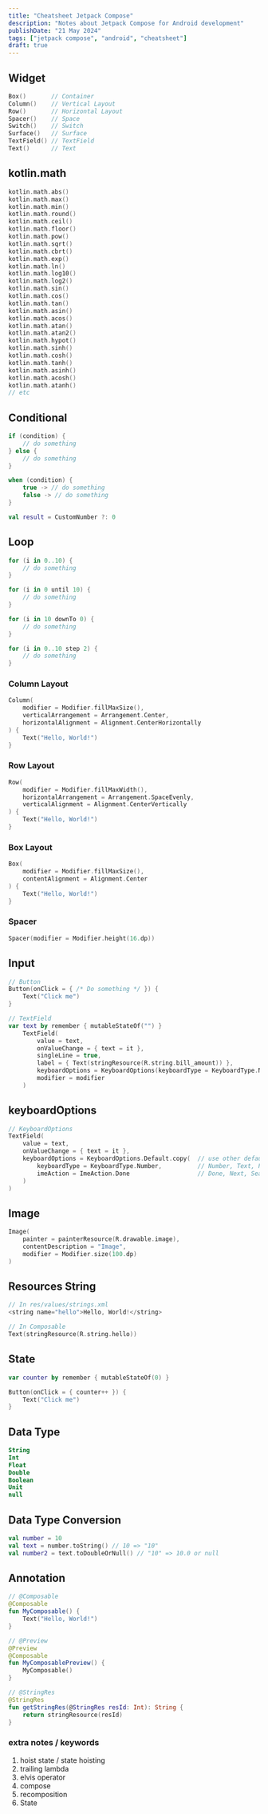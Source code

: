 ```yaml
---
title: "Cheatsheet Jetpack Compose"
description: "Notes about Jetpack Compose for Android development"
publishDate: "21 May 2024"
tags: ["jetpack compose", "android", "cheatsheet"]
draft: true
---
```


## Widget
```kotlin
Box()       // Container
Column()    // Vertical Layout
Row()       // Horizontal Layout
Spacer()    // Space
Switch()    // Switch
Surface()   // Surface
TextField() // TextField
Text()      // Text
```

## kotlin.math
```kotlin
kotlin.math.abs()
kotlin.math.max()
kotlin.math.min()
kotlin.math.round()
kotlin.math.ceil()
kotlin.math.floor()
kotlin.math.pow()
kotlin.math.sqrt()
kotlin.math.cbrt()
kotlin.math.exp()
kotlin.math.ln()
kotlin.math.log10()
kotlin.math.log2()
kotlin.math.sin()
kotlin.math.cos()
kotlin.math.tan()
kotlin.math.asin()
kotlin.math.acos()
kotlin.math.atan()
kotlin.math.atan2()
kotlin.math.hypot()
kotlin.math.sinh()
kotlin.math.cosh()
kotlin.math.tanh()
kotlin.math.asinh()
kotlin.math.acosh()
kotlin.math.atanh()
// etc
```

## Conditional
```kotlin
if (condition) {
    // do something
} else {
    // do something
}

when (condition) {
    true -> // do something
    false -> // do something
}

val result = CustomNumber ?: 0
```

## Loop
```kotlin
for (i in 0..10) {
    // do something
}

for (i in 0 until 10) {
    // do something
}

for (i in 10 downTo 0) {
    // do something
}

for (i in 0..10 step 2) {
    // do something
}
```


### Column Layout
```kotlin
Column(
    modifier = Modifier.fillMaxSize(),
    verticalArrangement = Arrangement.Center,
    horizontalAlignment = Alignment.CenterHorizontally
) {
    Text("Hello, World!")
}
```

### Row Layout
```kotlin
Row(
    modifier = Modifier.fillMaxWidth(),
    horizontalArrangement = Arrangement.SpaceEvenly,
    verticalAlignment = Alignment.CenterVertically
) {
    Text("Hello, World!")
}
```

### Box Layout
```kotlin
Box(
    modifier = Modifier.fillMaxSize(),
    contentAlignment = Alignment.Center
) {
    Text("Hello, World!")
}
```

### Spacer
```kotlin
Spacer(modifier = Modifier.height(16.dp))
```

## Input
```kotlin
// Button
Button(onClick = { /* Do something */ }) {
    Text("Click me")
}

// TextField
var text by remember { mutableStateOf("") }
    TextField(
        value = text,
        onValueChange = { text = it },
        singleLine = true,
        label = { Text(stringResource(R.string.bill_amount)) },
        keyboardOptions = KeyboardOptions(keyboardType = KeyboardType.Number),
        modifier = modifier
    )
```

## keyboardOptions
```kotlin
// KeyboardOptions
TextField(
    value = text,
    onValueChange = { text = it },
    keyboardOptions = KeyboardOptions.Default.copy(  // use other default options
        keyboardType = KeyboardType.Number,          // Number, Text, Phone, Email, Password, etc
        imeAction = ImeAction.Done                   // Done, Next, Search, Go, Send, etc
    )
)
```

## Image
```kotlin
Image(
    painter = painterResource(R.drawable.image),
    contentDescription = "Image",
    modifier = Modifier.size(100.dp)
)
```

## Resources String
```kotlin
// In res/values/strings.xml
<string name="hello">Hello, World!</string>

// In Composable
Text(stringResource(R.string.hello))
```

## State
```kotlin
var counter by remember { mutableStateOf(0) }

Button(onClick = { counter++ }) {
    Text("Click me")
}
```

## Data Type
```kotlin
String
Int
Float
Double
Boolean
Unit
null
```

## Data Type Conversion
```kotlin
val number = 10
val text = number.toString() // 10 => "10"
val number2 = text.toDoubleOrNull() // "10" => 10.0 or null
```

## Annotation
```kotlin
// @Composable
@Composable
fun MyComposable() {
    Text("Hello, World!")
}

// @Preview
@Preview
@Composable
fun MyComposablePreview() {
    MyComposable()
}

// @StringRes
@StringRes
fun getStringRes(@StringRes resId: Int): String {
    return stringResource(resId)
}
```

### extra notes / keywords
1. hoist state / state hoisting
1. trailing lambda
1. elvis operator
1. compose
1. recomposition
1. State

